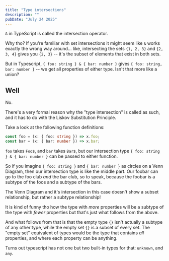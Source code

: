 ```yaml
---
title: "Type intersections"
description: ""
pubDate: "July 24 2025"
---
```


`&` in TypeScript is called the intersection operator.

Why tho? If you're familiar with set intersections it might
seem like `&` works exactly the wrong way around... like,
intersecting the sets `{1, 2, 3}` and `{2, 3, 4}` gives you
`{2, 3}` -- it's the subset of elements that exist
in both sets.

But in Typescript, `{ foo: string } & { bar: number }` gives
`{ foo: string, bar: number }` -- we get all properties of either
type. Isn't that more like a union?

## Well

No.

There's a very formal reason why the "type intersection" is called
as such, and it has to do with the Liskov Substitution Principle.

Take a look at the following function definitions:

```ts
const foo = (x: { foo: string }) => x.foo;
const bar = (x: { bar: number }) => x.bar;
```

`foo` takes `Foo`s, and `bar` takes `Bar`s, but our intersection
type `{ foo: string } & { bar: number }` can be passed to either
function.

So if you imagine `{ foo: string }` and `{ bar: number }` as circles
on a Venn Diagram, then our intersection type is like the middle part.
Our foobar can go to the foo club _and_ the bar club, so to speak, because
the foobar is a subtype of the foos and a subtype of the bars.

The Venn Diagram and it's intersection in this case doesn't show a
subset relationship, but rather a subtype relationship!

It is kind of funny tho how the type with _more_ properties
will be a subtype of the type with _fewer_ properties but that's
just what follows from the above.

And what follows from that is that the empty type `{}` isn't
actually a subtype of any other type, while the empty set `{}`
is a subset of every set. The "empty set" equivalent of types
would be the type that contains _all_ properties, and where
each property can be anything.

Turns out typescript has not one but two built-in types for that:
`unknown`, and `any`.
